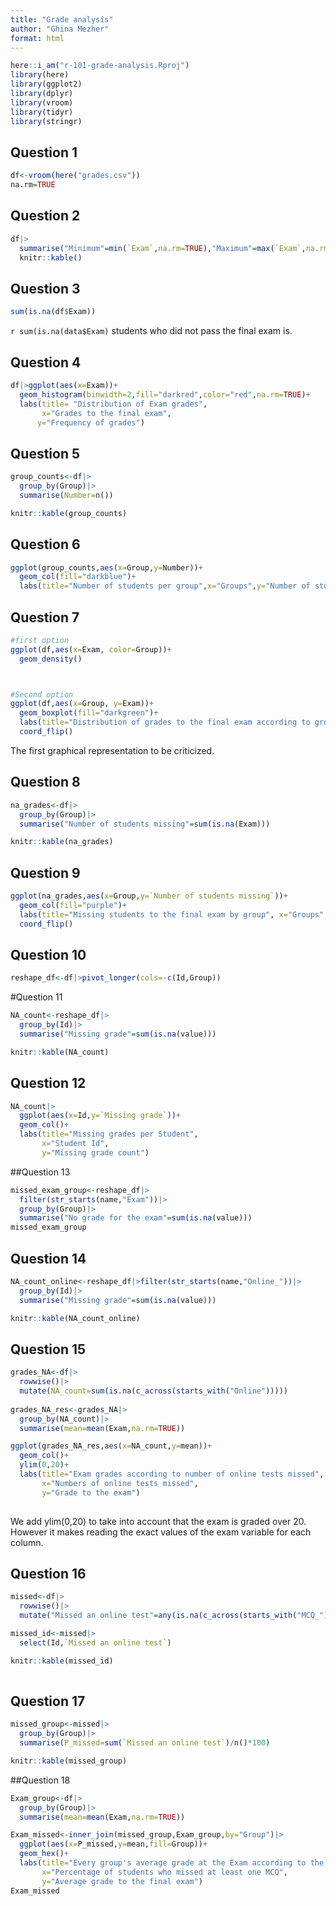 ```yaml
---
title: "Grade analysis"
author: "Ghina Mezher"
format: html
---
```


```r
here::i_am("r-101-grade-analysis.Rproj")
library(here)
library(ggplot2)
library(dplyr)
library(vroom)
library(tidyr)
library(stringr)
```

## Question 1
```r
df<-vroom(here("grades.csv"))
na.rm=TRUE
```
## Question 2
```r
df|>
  summarise("Minimum"=min(`Exam`,na.rm=TRUE),"Maximum"=max(`Exam`,na.rm=TRUE),"Median"=median(`Exam`,na.rm=TRUE),"Mean"=mean(`Exam`,na.rm=TRUE))|>
  knitr::kable()
```
## Question 3
```r
sum(is.na(df$Exam))
```
`r sum(is.na(data$Exam)` students who did not pass the final exam is. 

## Question 4
```r
df|>ggplot(aes(x=Exam))+
  geom_histogram(binwidth=2,fill="darkred",color="red",na.rm=TRUE)+
  labs(title= "Distribution of Exam grades",
       x="Grades to the final exam",
      y="Frequency of grades")
```


## Question 5
```r
group_counts<-df|>
  group_by(Group)|>
  summarise(Number=n())

knitr::kable(group_counts)
```
## Question 6
```r
ggplot(group_counts,aes(x=Group,y=Number))+
  geom_col(fill="darkblue")+
  labs(title="Number of students per group",x="Groups",y="Number of students")
```
## Question 7
```r
#first option
ggplot(df,aes(x=Exam, color=Group))+
  geom_density()



#Second option
ggplot(df,aes(x=Group, y=Exam))+
  geom_boxplot(fill="darkgreen")+
  labs(title="Distribution of grades to the final exam according to groups",x="Groups",y="Grades to the final exam")+
  coord_flip()
```
The first graphical representation to be criticized.

## Question 8
```r
na_grades<-df|>
  group_by(Group)|>
  summarise("Number of students missing"=sum(is.na(Exam)))

knitr::kable(na_grades)
```
## Question 9
```r
ggplot(na_grades,aes(x=Group,y=`Number of students missing`))+
  geom_col(fill="purple")+
  labs(title="Missing students to the final exam by group", x="Groups",y="Number of missing students")+
  coord_flip()
```
## Question 10
```r
reshape_df<-df|>pivot_longer(cols=-c(Id,Group))
```

#Question 11
```r
NA_count<-reshape_df|>
  group_by(Id)|>
  summarise("Missing grade"=sum(is.na(value)))

knitr::kable(NA_count)
```
## Question 12
```r
NA_count|>
  ggplot(aes(x=Id,y=`Missing grade`))+
  geom_col()+
  labs(title="Missing grades per Student",
       x="Student Id",
       y="Missing grade count")
```

##Question 13
```r
missed_exam_group<-reshape_df|>
  filter(str_starts(name,"Exam"))|>
  group_by(Group)|>
  summarise("No grade for the exam"=sum(is.na(value)))
missed_exam_group
```


## Question 14
```r
NA_count_online<-reshape_df|>filter(str_starts(name,"Online_"))|>
  group_by(Id)|>
  summarise("Missing grade"=sum(is.na(value)))

knitr::kable(NA_count_online) 
```

## Question 15
```r
grades_NA<-df|>
  rowwise()|>
  mutate(NA_count=sum(is.na(c_across(starts_with("Online")))))
  
grades_NA_res<-grades_NA|>
  group_by(NA_count)|>
  summarise(mean=mean(Exam,na.rm=TRUE))

ggplot(grades_NA_res,aes(x=NA_count,y=mean))+
  geom_col()+
  ylim(0,20)+
  labs(title="Exam grades according to number of online tests missed",
       x="Numbers of online tests missed",
       y="Grade to the exam")
  
```
We add ylim(0,20) to take into account that the exam is graded over 20. However it makes reading the exact values of the exam variable for each column.

## Question 16
```r
missed<-df|>
  rowwise()|>
  mutate("Missed an online test"=any(is.na(c_across(starts_with("MCQ_")))))

missed_id<-missed|>
  select(Id,`Missed an online test`)

knitr::kable(missed_id)
  
```
## Question 17
```r
missed_group<-missed|>
  group_by(Group)|>
  summarise(P_missed=sum(`Missed an online test`)/n()*100)

knitr::kable(missed_group)
```
##Question 18
```r
Exam_group<-df|>
  group_by(Group)|>
  summarise(mean=mean(Exam,na.rm=TRUE))

Exam_missed<-inner_join(missed_group,Exam_group,by="Group")|>
  ggplot(aes(x=P_missed,y=mean,fill=Group))+
  geom_hex()+
  labs(title="Every group's average grade at the Exam according to the percentage of missed MCQ gradse",
       x="Percentage of students who missed at least one MCQ",
       y="Average grade to the final exam")
Exam_missed
```


